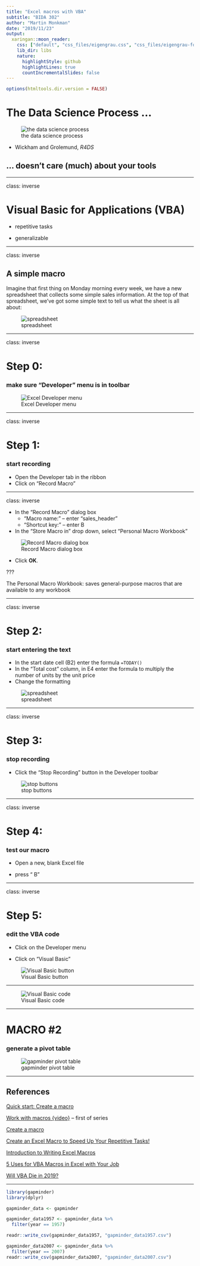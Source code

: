 ```yaml
---
title: "Excel macros with VBA"
subtitle: "BIDA 302"
author: "Martin Monkman"
date: "2019/11/23"
output:
  xaringan::moon_reader:
    css: ["default", "css_files/eigengrau.css", "css_files/eigengrau-fonts.css"]    
    lib_dir: libs
    nature:
      highlightStyle: github
      highlightLines: true
      countIncrementalSlides: false
---
```



```r
options(htmltools.dir.version = FALSE)


```

# The Data Science Process ... 

![the data science process](../img/data-science.png)

- Wickham and Grolemund, _R4DS_

## ... doesn't care (much) about your tools

---

class: inverse

# Visual Basic for Applications (VBA)

* repetitive tasks

* generalizable 



---

class: inverse

## A simple macro

Imagine that first thing on Monday morning every week, we have a new spreadsheet that collects some simple sales information. 
At the top of that spreadsheet, we've got some simple text to tell us what the sheet is all about:


![spreadsheet](macro_01.JPG)


---

class: inverse

# Step 0:

### make sure "Developer" menu is in toolbar

![Excel Developer menu](how-to-open-excel-options-dialog-right-clicking-on-ribbon.gif)

---

class: inverse


# Step 1:

### start recording

* Open the Developer tab in the ribbon
* Click on "Record Macro"


---

class: inverse


* In the "Record Macro" dialog box
  - "Macro name:" -- enter "sales_header"
  - "Shortcut key:" -- enter <shift> B
* In the "Store Macro in" drop down, select "Personal Macro Workbook"

![Record Macro dialog box](macro_02.JPG)



* Click **OK**.

???

The Personal Macro Workbook: saves general-purpose macros that are available to any workbook

---

class: inverse


# Step 2:

### start entering the text

* In the start date cell (B2) enter the formula `=TODAY()`
* In the "Total cost" column, in E4 enter the formula to multiply the number of units by the unit price
* Change the formatting

![spreadsheet](macro_01.JPG)



---

class: inverse


# Step 3:

### stop recording

* Click the "Stop Recording" button in the Developer toolbar


![stop buttons](stop-recording-macro-buttons.jpg)


---

class: inverse


# Step 4:

### test our macro

* Open a new, blank Excel file

* press "<CTRL> <SHIFT> B"


---

class: inverse


# Step 5:

### edit the VBA code

* Click on the Developer menu

* Click on "Visual Basic"

![Visual Basic button](Visual_Basic.png)


---

![Visual Basic code](VBA_code.JPG)



---


# MACRO #2

### generate a pivot table


![gapminder pivot table](gapminder_pivot.JPG)


---

## References

[Quick start: Create a macro](https://support.office.com/en-us/article/quick-start-create-a-macro-741130ca-080d-49f5-9471-1e5fb3d581a8)

[Work with macros {video}](https://support.office.com/en-us/article/video-work-with-macros-654cc76b-1c9c-4632-89e1-67230322e92f) -- first of series

[Create a macro](https://www.excel-easy.com/vba/create-a-macro.html)

[Create an Excel Macro to Speed Up Your Repetitive Tasks!](https://www.microassist.com/software-tips/create-an-excel-macro/)

[Introduction to Writing Excel Macros](https://www.excelfunctions.net/writing-excel-macros.html)

[5 Uses for VBA Macros in Excel with Your Job](https://www.excelcampus.com/vba/5-uses-for-macros/)

[Will VBA Die in 2019?](https://www.thespreadsheetguru.com/blog/are-vba-macros-dead)


---

```r

library(gapminder)
library(dplyr)

gapminder_data <- gapminder

gapminder_data1957 <- gapminder_data %>% 
  filter(year == 1957)

readr::write_csv(gapminder_data1957, "gapminder_data1957.csv")

gapminder_data2007 <- gapminder_data %>%
  filter(year == 2007)
readr::write_csv(gapminder_data2007, "gapminder_data2007.csv")


```

